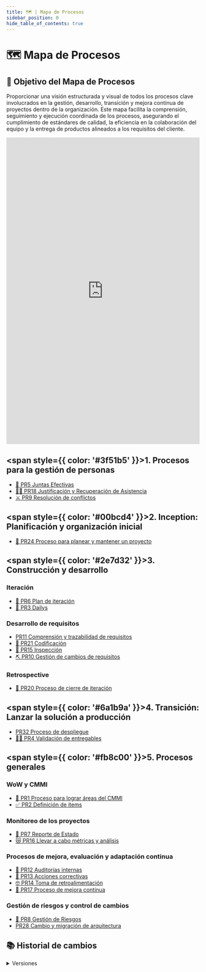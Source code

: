 ```yaml
---
title: 🗺️ | Mapa de Procesos
sidebar_position: 0
hide_table_of_contents: true
---
```


# 🗺️ Mapa de Procesos

## 🎯 Objetivo del Mapa de Procesos

Proporcionar una visión estructurada y visual de todos los procesos clave involucrados en la gestión, desarrollo, transición y mejora continua de proyectos dentro de la organización. Este mapa facilita la comprensión, seguimiento y ejecución coordinada de los procesos, asegurando el cumplimiento de estándares de calidad, la eficiencia en la colaboración del equipo y la entrega de productos alineados a los requisitos del cliente.

<iframe
  frameborder="0"
  style={{ borderRadius: "0em" }}
  width="100%"
  height="800em"
  src="https://viewer.diagrams.net/?tags=%7B%7D&lightbox=1&target=blank&highlight=0000ff&edit=https%3A%2F%2Fapp.diagrams.net%2F%23G1gNv3xNEDJ-UKdilt6gbXmDiESBzK3EYs%23%257B%2522pageId%2522%253A%2522IxfCauMK2ys_PIakc3Fy%2522%257D&layers=1&nav=1&title=Mapa%20de%20procesos%20Code%26Co.drawio&dark=auto#Uhttps%3A%2F%2Fdrive.google.com%2Fuc%3Fid%3D1gNv3xNEDJ-UKdilt6gbXmDiESBzK3EYs%26export%3Ddownload"
></iframe>

## <span style={{ color: '#3f51b5' }}>1. Procesos para la gestión de personas</span>

- [👺 PR5 Juntas Efectivas](docs\procesos\PR5-juntas-efectivas.md)
- [👯‍♀️ PR18 Justificación y Recuperación de Asistencia](docs\procesos\PR18-mediciones-y-analisis.md)
- [⚔️ PR9 Resolución de conflictos](docs\procesos\PR9-resolucion-conflictos.md)

## <span style={{ color: '#00bcd4' }}>2. Inception: Planificación y organización inicial</span>

- [🏇 PR24 Proceso para planear y mantener un proyecto](docs\procesos\PR24-plan-proyecto.md)

## <span style={{ color: '#2e7d32' }}>3. Construcción y desarrollo</span>

### Iteración

- [🚀 PR6 Plan de iteración](docs\procesos\PR6-plan-iteración.md)
- [🍻 PR3 Dailys](docs\procesos\PR3-dailys.md)

### Desarrollo de requisitos

- [PR11 Comprensión y trazabilidad de requisitos](docs\procesos\PR11-trazabilidad-requisitos.md)
- [🌻 PR21 Codificación](docs\procesos\PR21-planes-mejora.md)
- [🐥 PR15 Inspección](docs\procesos\PR16-inspeccion.md)
- [⛏️ PR10 Gestión de cambios de requisitos](docs\procesos\PR10-cambios-requisitos.md)

### Retrospective

- [🦑 PR20 Proceso de cierre de iteración](docs\procesos\PR30-proceso-cierre-iteracion.md)

## <span style={{ color: '#6a1b9a' }}>4. Transición: Lanzar la solución a producción</span>

- [PR32 Proceso de despliegue](docs\procesos\PR32-proceso-despliegue.md)
- [👨‍🍼 PR4 Validación de entregables](docs\procesos\PR4-Validacion-entregables.md)

## <span style={{ color: '#fb8c00' }}>5. Procesos generales</span>

### WoW y CMMI

- [💎 PR1 Proceso para lograr áreas del CMMI](docs\procesos\PR1-areas-CMMI.md)
- [✅ PR2 Definición de ítems](docs\procesos\PR2-definicion-items.md)

### Monitoreo de los proyectos

- [🦍 PR7 Reporte de Estado](docs\procesos\PR7-reporte-estado.md)
- [😿 PR16 Llevar a cabo métricas y análisis](docs\procesos\PR18-mediciones-y-analisis.md)

### Procesos de mejora, evaluación y adaptación continua

- [🩻 PR12 Auditorías internas](docs\procesos\PR12-auditorias.md)
- [🦴 PR13 Acciones correctivas](docs\procesos\PR13-acciones-correctivas.md)
- [🤓 PR14 Toma de retroalimentación](docs\procesos\PR14-retroalimentacion.md)
- [🥩 PR17 Proceso de mejora continua](docs\procesos\PR21-planes-mejora.md)

### Gestión de riesgos y control de cambios

- [🚨 PR8 Gestión de Riesgos](docs\procesos\PR8-gestion-riesgos.md)
- [PR28 Cambio y migración de arquitectura](docs\procesos\PR28-migracion-arquitectura.md)

## 📚 Historial de cambios

<details>
  <summary>Versiones</summary>

| **Versión** | **Descripción**                                                | **Fecha**  | **Colaborador(es)**            |
| ----------- | -------------------------------------------------------------- | ---------- | ------------------------------ |
| 1.0.0       | Ahora abarca la obtención del SRS                              | 07/03/2025 | Valeria Zúñiga y Ángel Ramírez |
| 1.1.0       | Añadir Proceso de Métricas y Análisis al Mapa de Procesos      | 03/04/2025 | Rommel Toledo                  |
| 2.0.0       | Recomposición del mapa de procesos a Draw.io                   | 21/04/2025 | Diego Fuentes                  |
| 2.1.0       | Añadir entradas y salidas del proceso 21 a Draw.io             | 27/04/2025 | Hiram Mendoza                  |
| 3.0.0       | Actualización de mapa de procesos                              | 16/05/2025 | Paola Garrido                  |
| 4.0.0       | Modificación del mapa de procesos + colores + guía de procesos | 21/05/2025 | Valeria Zúñiga                 |
| 4.1.0       | Modificación de links a versiones NEXT                         | 29/05/2025 | Valeria Zúñiga, Nicolas Hood   |

</details>
